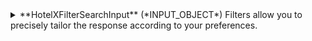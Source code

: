 
<details>
  <summary>
  **HotelXFilterSearchInput** (*INPUT_OBJECT*)  
  Filters allow you to precisely tailor the response according to your preferences.  
  </summary>
  
    <details>
      <summary>
      **access** (*AccessFilterInput*)  
      By using the access filter, our system will exclusively include or exclude options from the selected accesses.
If you opt not to set any access at all, requests will be made to all available accesses.  
      </summary>
  
      <details style={{ pointerEvents: "none" }}>
        <summary>
        **includes**&nbsp;<span class="required"> *</span>&nbsp; (*ID*)  
        These Access IDs will overwrite the default configuration. Only the IDs on this list will be used in the search query.  
        </summary>
      </details>

      <details style={{ pointerEvents: "none" }}>
        <summary>
        **excludes**&nbsp;<span class="required"> *</span>&nbsp; (*ID*)  
        These Access IDs will overwrite the default configuration. The IDs on this list will be excluded from the search query.  
        </summary>
      </details>
    </details>

    <details>
      <summary>
      **plugin** (*HotelXPluginFilterInput*)  
      You can filter and specify which plugins need to be included or excluded.  
      </summary>
  
      <details>
        <summary>
        **includes**&nbsp;<span class="required"> *</span>&nbsp; (*HotelXFilterPluginTypeInput*)  
        Plugins to be only executed  
        </summary>
  
        <details style={{ pointerEvents: "none" }}>
          <summary>
          **step**&nbsp;<span class="required"> *</span>&nbsp; (*Enum of PluginStepType*)  
          The Step of the plugin to filter  
          Possible values:  
          `REQUEST`  
        `REQUEST_ACCESS`  
        `RESPONSE_OPTION`  
        `RESPONSE_ACCESS`  
        `RESPONSE`  
          </summary>
        </details>

        <details style={{ pointerEvents: "none" }}>
          <summary>
          **type**&nbsp;<span class="required"> *</span>&nbsp; (*String*)  
          The Type of the plugin to filter  
          </summary>
        </details>

        <details style={{ pointerEvents: "none" }}>
          <summary>
          **name**&nbsp;<span class="required"> *</span>&nbsp; (*String*)  
          The Name of the plugin to filter  
          </summary>
        </details>
      </details>

      <details style={{ pointerEvents: "none" }}>
        <summary>
        **excludes**&nbsp;<span class="required"> *</span>&nbsp; (*undefined*)  
        Plugins to exclude  
        </summary>
      </details>
    </details>

    <details>
      <summary>
      **rateRules** (*RateRulesFilterInput*)  
      This filter enables you to narrow down the options returned by the suppliers based on the desired rate rules you want to include or exclude.  
      </summary>
  
      <details style={{ pointerEvents: "none" }}>
        <summary>
        **includes**&nbsp;<span class="required"> *</span>&nbsp; (*Enum of RateRulesType*)  
        if includes not nil: only options without rate rules and options with rate rules found in includes will be returned  
        Possible values:  
        `NORMAL`  
      `PACKAGE`  
      `OLDER55`  
      `OLDER60`  
      `OLDER65`  
      `CANARY_RESIDENT`  
      `BALEARIC_RESIDENT`  
      `LARGE_FAMILY`  
      `HONEYMOON`  
      `PUBLIC_SERVANT`  
      `UNEMPLOYED`  
      `NON_REFUNDABLE`  
      `MOBILE`  
      `WARRANTY`  
      `ESSENTIAL_WORKER`  
      `NEGOTIATED`  
      `CUSTOM`  
        </summary>
      </details>

      <details style={{ pointerEvents: "none" }}>
        <summary>
        **excludes**&nbsp;<span class="required"> *</span>&nbsp; (*undefined*)  
        if excludes not nil: only options without rate rules and options with rate rules that haven t been sent in excludes will be returned  
        </summary>
      </details>
    </details>

    <details>
      <summary>
      **status** (*StatusFilterInput*)  
      Use this filter to determine which status (OK and RQ) will be included or excluded in the response.  
      </summary>
  
      <details style={{ pointerEvents: "none" }}>
        <summary>
        **includes**&nbsp;<span class="required"> *</span>&nbsp; (*Enum of StatusType*)  
        When is not nil: only options with status found in includes will be returned  
        Possible values:  
        `OK`  
      `RQ`  
        </summary>
      </details>

      <details style={{ pointerEvents: "none" }}>
        <summary>
        **excludes**&nbsp;<span class="required"> *</span>&nbsp; (*undefined*)  
        When is not nil: only options without status found in includes will be returned  
        </summary>
      </details>
    </details>
  
</details>
